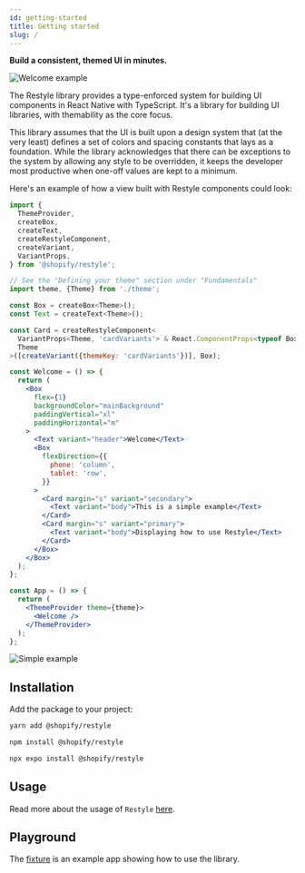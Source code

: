 ```yaml
---
id: getting-started
title: Getting started
slug: /
---
```



**Build a consistent, themed UI in minutes.**

![Welcome example](../static/gif/welcome-example.gif)

The Restyle library provides a type-enforced system for building UI components in React Native with TypeScript. It's a library for building UI libraries, with themability as the core focus.

This library assumes that the UI is built upon a design system that (at the very least) defines a set of colors and spacing constants that lays as a foundation. While the library acknowledges that there can be exceptions to the system by allowing any style to be overridden, it keeps the developer most productive when one-off values are kept to a minimum.

Here's an example of how a view built with Restyle components could look:

```jsx
import {
  ThemeProvider,
  createBox,
  createText,
  createRestyleComponent,
  createVariant,
  VariantProps,
} from '@shopify/restyle';

// See the "Defining your theme" section under "Fundamentals"
import theme, {Theme} from './theme';

const Box = createBox<Theme>();
const Text = createText<Theme>();

const Card = createRestyleComponent<
  VariantProps<Theme, 'cardVariants'> & React.ComponentProps<typeof Box>,
  Theme
>([createVariant({themeKey: 'cardVariants'})], Box);

const Welcome = () => {
  return (
    <Box
      flex={1}
      backgroundColor="mainBackground"
      paddingVertical="xl"
      paddingHorizontal="m"
    >
      <Text variant="header">Welcome</Text>
      <Box
        flexDirection={{
          phone: 'column',
          tablet: 'row',
        }}
      >
        <Card margin="s" variant="secondary">
          <Text variant="body">This is a simple example</Text>
        </Card>
        <Card margin="s" variant="primary">
          <Text variant="body">Displaying how to use Restyle</Text>
        </Card>
      </Box>
    </Box>
  );
};

const App = () => {
  return (
    <ThemeProvider theme={theme}>
      <Welcome />
    </ThemeProvider>
  );
};
```

![Simple example](../static/gif/simple-example.gif)

## Installation

Add the package to your project:

<Tabs>
  <TabItem value="yarn" label="Yarn" default>

```bash
yarn add @shopify/restyle
```

  </TabItem>
  <TabItem value="npm" label="Npm">

```bash
npm install @shopify/restyle
```

  </TabItem>
  <TabItem value="expo" label="Expo">

```bash
npx expo install @shopify/restyle
```

  </TabItem>
</Tabs>

## Usage

Read more about the usage of `Restyle` [here](/fundamentals).

## Playground

<!-- TODO: Add link to fixture app once this PR https://github.com/Shopify/restyle/pull/212 is merged -->

The [fixture](/) is an example app showing how to use the library.
